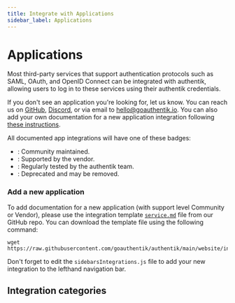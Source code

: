 ```yaml
---
title: Integrate with Applications
sidebar_label: Applications
---
```



# Applications

Most third-party services that support authentication protocols such as SAML, OAuth, and OpenID Connect can be integrated with authentik, allowing users to log in to these services using their authentik credentials.

If you don't see an application you're looking for, let us know. You can reach us on [GitHub](https://github.com/goauthentik/authentik), [Discord](https://goauthentik.io/discord), or via email to [hello@goauthentik.io](mailto:hello@goauthentik.io). You can also add your own documentation for a new application integration following [these instructions](#add-new).

All documented app integrations will have one of these badges:

- <SupportBadge level="community" />: Community maintained.
- <SupportBadge level="vendor" />: Supported by the vendor.
- <SupportBadge level="authentik" />: Regularly tested by the authentik team.
- <SupportBadge level="deprecated" />: Deprecated and may be removed.

### Add a new application
<a id="add-new"></a>

To add documentation for a new application (with support level Community or Vendor), please use the integration template [`service.md`](https://github.com/goauthentik/authentik/blob/main/website/integrations/template/service.md) file from our GitHub repo. You can download the template file using the following command:

```shell
wget https://raw.githubusercontent.com/goauthentik/authentik/main/website/integrations/template/service.md
```

Don't forget to edit the `sidebarsIntegrations.js` file to add your new integration to the lefthand navigation bar.

## Integration categories

<DocCardList />
